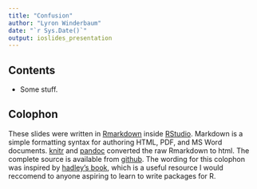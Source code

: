 ```yaml
---
title: "Confusion"
author: "Lyron Winderbaum"
date: "`r Sys.Date()`"
output: ioslides_presentation
---
```


## Contents

- Some stuff.

## Colophon

These slides were written in [Rmarkdown](http://rmarkdown.rstudio.com/) inside 
[RStudio](https://www.rstudio.com/products/rstudio/). 
Markdown is a simple formatting syntax for authoring HTML, PDF, and MS Word 
documents.
[knitr](http://yihui.name/knitr/) and [pandoc](http://pandoc.org/) converted the 
raw Rmarkdown to html. The complete source is available from 
[github](https://github.com/Armadilloa16/cardinal). The wording for this 
colophon was inspired by [hadley's book](http://r-pkgs.had.co.nz/), which is a 
useful resource I would reccomend to anyone aspiring to learn to write packages
for R.

<!-- ## Colophon -->

<!-- ```{r session_info, size = 'large'} -->
<!-- devtools::session_info() -->
<!-- ``` -->
